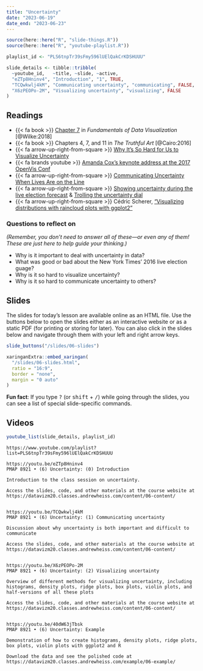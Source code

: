 ```yaml
---
title: "Uncertainty"
date: "2023-06-19"
date_end: "2023-06-23"
---
```


```r
source(here::here("R", "slide-things.R"))
source(here::here("R", "youtube-playlist.R"))

playlist_id <- "PLS6tnpTr39sFmy596lUElQakCrKDSHUUU"

slide_details <- tibble::tribble(
  ~youtube_id,   ~title, ~slide, ~active,
  "eZTp8Hninv4", "Introduction", "1", TRUE,
  "TCQwkwlj4kM", "Communicating uncertainty", "communicating", FALSE,
  "X6zPEOPo-2M", "Visualizing uncertainty", "visualizing", FALSE
)
```

## Readings

- {{< fa book >}} [Chapter 7](https://clauswilke.com/dataviz/histograms-density-plots.html) in *Fundamentals of Data Visualization* [@Wilke:2018]
- {{< fa book >}} Chapters 4, 7, and 11 in *The Truthful Art* [@Cairo:2016]
- {{< fa arrow-up-right-from-square >}} [Why It's So Hard for Us to Visualize Uncertainty](https://hbr.org/2016/11/why-its-so-hard-for-us-to-visualize-uncertainty)
- {{< fa brands youtube >}} [Amanda Cox's keynote address at the 2017 OpenVis Conf](https://www.youtube.com/watch?v=0L1tGo-DvD0)
- {{< fa arrow-up-right-from-square >}} [Communicating Uncertainty When Lives Are on the Line](https://eagereyes.org/blog/2017/communicating-uncertainty-when-lives-are-on-the-line)
- {{< fa arrow-up-right-from-square >}} [Showing uncertainty during the live election forecast](https://flowingdata.com/2016/11/15/showing-uncertainty-during-the-live-election-forecast/) & [Trolling the uncertainty dial](https://flowingdata.com/2017/06/27/trolling-the-uncertainty-dial/)
- {{< fa arrow-up-right-from-square >}} Cédric Scherer, ["Visualizing distributions with raincloud plots with ggplot2"](https://www.cedricscherer.com/2021/06/06/visualizing-distributions-with-raincloud-plots-with-ggplot2/)

### Questions to reflect on

*(Remember, you don't need to answer all of these—or even any of them! These are just here to help guide your thinking.)*

- Why is it important to deal with uncertainty in data?
- What was good or bad about the New York Times' 2016 live election guage?
- Why is it so hard to visualize uncertainty?
- Why is it so hard to communicate uncertainty to others?


## Slides

The slides for today's lesson are available online as an HTML file. Use the buttons below to open the slides either as an interactive website or as a static PDF (for printing or storing for later). You can also click in the slides below and navigate through them with your left and right arrow keys.

```r
slide_buttons("/slides/06-slides")

xaringanExtra::embed_xaringan(
  "/slides/06-slides.html",
  ratio = "16:9",
  border = "none",
  margin = "0 auto"
)
```

:::{.callout-tip}
**Fun fact**: If you type <kbd>?</kbd> (or <kbd>shift</kbd> + <kbd>/</kbd>) while going through the slides, you can see a list of special slide-specific commands.
:::


## Videos

```r
youtube_list(slide_details, playlist_id)
```


```cat
https://www.youtube.com/playlist?list=PLS6tnpTr39sFmy596lUElQakCrKDSHUUU

https://youtu.be/eZTp8Hninv4
PMAP 8921 • (6) Uncertainty: (0) Introduction

Introduction to the class session on uncertainty.

Access the slides, code, and other materials at the course website at https://datavizm20.classes.andrewheiss.com/content/06-content/


https://youtu.be/TCQwkwlj4kM
PMAP 8921 • (6) Uncertainty: (1) Communicating uncertainty

Discussion about why uncertainty is both important and difficult to communicate 

Access the slides, code, and other materials at the course website at https://datavizm20.classes.andrewheiss.com/content/06-content/


https://youtu.be/X6zPEOPo-2M
PMAP 8921 • (6) Uncertainty: (2) Visualizing uncertainty

Overview of different methods for visualizing uncertainty, including histograms, density plots, ridge plots, box plots, violin plots, and half-versions of all these plots

Access the slides, code, and other materials at the course website at https://datavizm20.classes.andrewheiss.com/content/06-content/


https://youtu.be/40dW63jTbsk
PMAP 8921 • (6) Uncertainty: Example

Demonstration of how to create histograms, density plots, ridge plots, box plots, violin plots with ggplot2 and R

Download the data and see the polished code at https://datavizm20.classes.andrewheiss.com/example/06-example/
  
```
